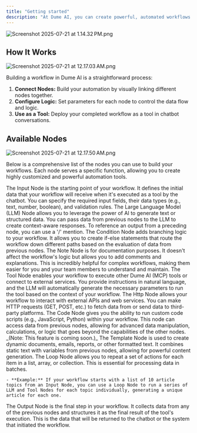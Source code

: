```yaml
---
title: "Getting started"
description: "At Dume AI, you can create powerful, automated workflows with an intuitive drag-and-drop interface. By connecting different types of nodes, you can build custom tools that automate complex tasks using AI. This guide provides a detailed explanation of each available node and how to use it."
---
```


![Screenshot 2025-07-21 at 1.14.32 PM.png](/images/Screenshot2025-07-21at1.14.32PM.png)

## How It Works

![Screenshot 2025-07-21 at 12.17.03 AM.png](/images/Screenshot2025-07-21at12.17.03AM.png)

Building a workflow in Dume AI is a straightforward process:

1. **Connect Nodes:** Build your automation by visually linking different nodes together.
2. **Configure Logic:** Set parameters for each node to control the data flow and logic.
3. **Use as a Tool:** Deploy your completed workflow as a tool in chatbot conversations.

## Available Nodes

![Screenshot 2025-07-21 at 12.17.50 AM.png](/images/Screenshot2025-07-21at12.17.50AM.png)

Below is a comprehensive list of the nodes you can use to build your workflows. Each node serves a specific function, allowing you to create highly customized and powerful automation tools.

<CardGroup cols={2}>
  <Card title="Input Node" icon="house-chimney-window" iconType="regular" color="#NaNNaNNaN" href="/workflows/input-node">
    The Input Node is the starting point of your workflow. It defines the initial data that your workflow will receive when it's executed as a tool by the chatbot. You can specify the required input fields, their data types (e.g., text, number, boolean), and validation rules.
  </Card>
  <Card title="LLM Node" icon="robot" href="/workflows/llm-node">
    The Large Language Model (LLM) Node allows you to leverage the power of AI to generate text or structured data. You can pass data from previous nodes to the LLM to create context-aware responses. To reference an output from a preceding node, you can use a '/' mention.
  </Card>
  <Card title="Condition Node" icon="code-branch" href="/workflows/condition-node">
    The Condition Node adds branching logic to your workflow. It allows you to create if-else statements that route the workflow down different paths based on the evaluation of data from previous nodes.
  </Card>
  <Card title="Note Node" icon="circle-info" href="/workflows/note-node">
    The Note Node is for documentation purposes. It doesn't affect the workflow's logic but allows you to add comments and explanations. This is incredibly helpful for complex workflows, making them easier for you and your team members to understand and maintain.
  </Card>
  <Card title="Tool Node" icon="wrench" href="/workflows/tool-node">
    The Tool Node enables your workflow to execute other Dume AI (MCP) tools or connect to external services. You provide instructions in natural language, and the LLM will automatically generate the necessary parameters to run the tool based on the context of your workflow.
  </Card>
  <Card title="Http Node" icon="upload" href="/workflows/http-node">
    The Http Node allows your workflow to interact with external APIs and web services. You can make HTTP requests (GET, POST, etc.) to fetch data from or send data to third-party platforms.
  </Card>
  <Card title="Code Node" icon="rectangle-terminal" href="/workflows/code-node">
    The Code Node gives you the ability to run custom code scripts (e.g., JavaScript, Python) within your workflow. This node can access data from previous nodes, allowing for advanced data manipulation, calculations, or logic that goes beyond the capabilities of the other nodes. _(Note: This feature is coming soon.)_
  </Card>
  <Card title="Template Node" icon="align-left" href="/workflows/template-node">
    The Template Node is used to create dynamic documents, emails, reports, or other formatted text. It combines static text with variables from previous nodes, allowing for powerful content generation.
  </Card>
  <Card title="Loop Node" icon="sparkles" href="/workflows/loop-node">
    The Loop Node allows you to repeat a set of actions for each item in a list, array, or collection. This is essential for processing data in batches.

    - **Example:** If your workflow starts with a list of 10 article topics from an Input Node, you can use a Loop Node to run a series of LLM and Tool Nodes for each topic individually, generating a unique article for each one.
  </Card>
  <Card title="Output Node" icon="golf-flag-hole" href="/workflows/output-node">
    The Output Node is the final step in your workflow. It collects data from any of the previous nodes and structures it as the final result of the tool's execution. This is the data that will be returned to the chatbot or the system that initiated the workflow.
  </Card>
</CardGroup>